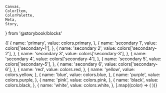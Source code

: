     Canvas,
    ColorItem,
    ColorPalette,
    Meta,
    Story,
} from '@storybook/blocks'


<Meta title="Colors/Brand" />

<ColorPalette>
    {[
        {
            name: 'primary',
            value: colors.primary,
        },
        {
            name: 'secondary 1',
            value: colors['secondary-1'],
        },
        {
            name: 'secondary 2',
            value: colors['secondary-2'],
        },
        {
            name: 'secondary 3',
            value: colors['secondary-3'],
        },
        {
            name: 'secondary 4',
            value: colors['secondary-4'],
        },
        {
            name: 'secondary 5',
            value: colors['secondary-5'],
        },
        {
            name: 'secondary 6',
            value: colors['secondary-6'],
        },
        {
            name: 'red',
            value: colors.red,
        },
        {
            name: 'yellow',
            value: colors.yellow,
        },
        {
            name: 'blue',
            value: colors.blue,
        },
        {
            name: 'purple',
            value: colors.purple,
        },
        {
            name: 'pink',
            value: colors.pink,
        },
        {
            name: 'black',
            value: colors.black,
        },
        {
            name: 'white',
            value: colors.white,
        },
    ].map((color) => (
        <ColorItem
            key={color.name}
            title={color.name}
            colors={{ [color.name]: color.value }}
        />
    ))}
</ColorPalette>
